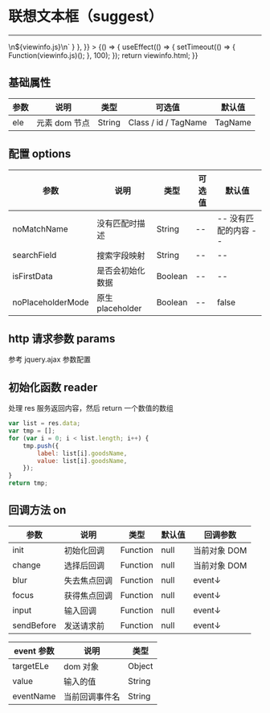 
# 联想文本框（suggest）

---

<Meta title="基础控件/联想文本框(suggest)" />

<Canvas>
    <Story
        name="联想文本框(suggest)"
        height="300px"
        parameters={{
            docs: { source: { code: `${viewinfo.html}\n\n<script type="text/javascript">\n${viewinfo.js}\n</script>` } },
        }}
    >
        {() => {
            useEffect(() => {
                setTimeout(() => {
                    Function(viewinfo.js)();
                }, 100);
            });
            return viewinfo.html;
        }}
    </Story>
</Canvas>

## 基础属性

| 参数 | 说明          | 类型   | 可选值               | 默认值  |
| ---- | ------------- | ------ | -------------------- | ------- |
| ele  | 元素 dom 节点 | String | Class / id / TagName | TagName |

## 配置 options

| 参数              | 说明             | 类型    | 可选值 | 默认值               |
| ----------------- | ---------------- | ------- | ------ | -------------------- |
| noMatchName       | 没有匹配时描述   | String  | --     | -- 没有匹配的内容 -- |
| searchField       | 搜索字段映射     | String  | --     | --                   |
| isFirstData       | 是否会初始化数据 | Boolean | --     | --                   |
| noPlaceholderMode | 原生 placeholder | Boolean | --     | false                |

## http 请求参数 params

参考 jquery.ajax 参数配置

## 初始化函数 reader

处理 res 服务返回内容，然后 return 一个数值的数组

```javascript
var list = res.data;
var tmp = [];
for (var i = 0; i < list.length; i++) {
    tmp.push({
        label: list[i].goodsName,
        value: list[i].goodsName,
    });
}
return tmp;
```

## 回调方法 on

| 参数       | 说明         | 类型     | 默认值 | 回调参数     |
| ---------- | ------------ | -------- | ------ | ------------ |
| init       | 初始化回调   | Function | null   | 当前对象 DOM |
| change     | 选择后回调   | Function | null   | 当前对象 DOM |
| blur       | 失去焦点回调 | Function | null   | event↓       |
| focus      | 获得焦点回调 | Function | null   | event↓       |
| input      | 输入回调     | Function | null   | event↓       |
| sendBefore | 发送请求前   | Function | null   | event↓       |

| event 参数 | 说明           | 类型   |
| ---------- | -------------- | ------ |
| targetELe  | dom 对象       | Object |
| value      | 输入的值       | String |
| eventName  | 当前回调事件名 | String |
